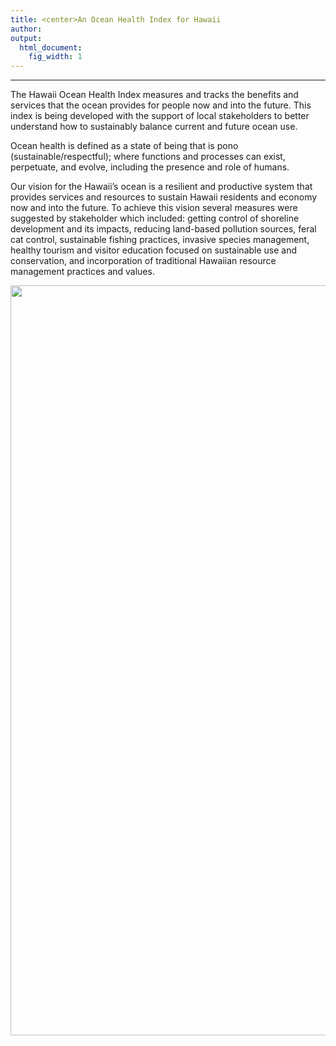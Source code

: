 ```yaml
---
title: <center>An Ocean Health Index for Hawaii
author:  
output:
  html_document:
    fig_width: 1
---
```


----
The Hawaii Ocean Health Index measures and tracks the benefits and services that the ocean provides for people now and into the future. This index is being developed with the support of local stakeholders to better understand how to sustainably balance current and future ocean use.

Ocean health is defined as a state of being that is pono (sustainable/respectful); where functions and processes can exist, perpetuate, and evolve, including the presence and role of humans. 

Our vision for the Hawaii's ocean is a resilient and productive system that provides services and resources to sustain Hawaii residents and economy now and into the future. To achieve this vision several measures were suggested by stakeholder which included: getting control of shoreline development and its impacts, reducing land-based pollution sources, feral cat control, sustainable fishing practices, invasive species management, healthy tourism and visitor education focused on sustainable use and conservation, and incorporation of traditional Hawaiian resource management practices and values.



<center><img src="images/OH_Hawaii.png" width="1200px"></center>  


